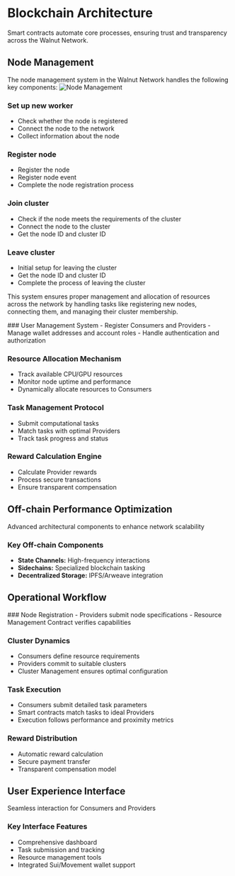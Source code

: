 
# Blockchain Architecture

<Callout type="info" emoji="🔗">
  Smart contracts automate core processes, ensuring trust and transparency across the Walnut Network.
</Callout>

## Node Management
The node management system in the Walnut Network handles the following key components:
![Node Management](/assets/docs/v1.0.1/blockchain/node_management.png)

### Set up new worker

- Check whether the node is registered
- Connect the node to the network
- Collect information about the node

### Register node

- Register the node
- Register node event
- Complete the node registration process

### Join cluster

- Check if the node meets the requirements of the cluster
- Connect the node to the cluster
- Get the node ID and cluster ID

### Leave cluster

- Initial setup for leaving the cluster
- Get the node ID and cluster ID
- Complete the process of leaving the cluster

This system ensures proper management and allocation of resources across the network by handling tasks like registering new nodes, connecting them, and managing their cluster membership.

<Steps>
### User Management System
- Register Consumers and Providers
- Manage wallet addresses and account roles
- Handle authentication and authorization

### Resource Allocation Mechanism
- Track available CPU/GPU resources
- Monitor node uptime and performance
- Dynamically allocate resources to Consumers

### Task Management Protocol
- Submit computational tasks
- Match tasks with optimal Providers
- Track task progress and status

### Reward Calculation Engine
- Calculate Provider rewards
- Process secure transactions
- Ensure transparent compensation
</Steps>

## Off-chain Performance Optimization

<Callout type="warning" emoji="⚡">
  Advanced architectural components to enhance network scalability
</Callout>

### Key Off-chain Components
- **State Channels:** High-frequency interactions
- **Sidechains:** Specialized blockchain tasking
- **Decentralized Storage:** IPFS/Arweave integration

## Operational Workflow

<Steps>
### Node Registration
- Providers submit node specifications
- Resource Management Contract verifies capabilities

### Cluster Dynamics
- Consumers define resource requirements
- Providers commit to suitable clusters
- Cluster Management ensures optimal configuration

### Task Execution
- Consumers submit detailed task parameters
- Smart contracts match tasks to ideal Providers
- Execution follows performance and proximity metrics

### Reward Distribution
- Automatic reward calculation
- Secure payment transfer
- Transparent compensation model
</Steps>

## User Experience Interface

<Callout type="info" emoji="💻">
  Seamless interaction for Consumers and Providers
</Callout>

### Key Interface Features
- Comprehensive dashboard
- Task submission and tracking
- Resource management tools
- Integrated Sui/Movement wallet support